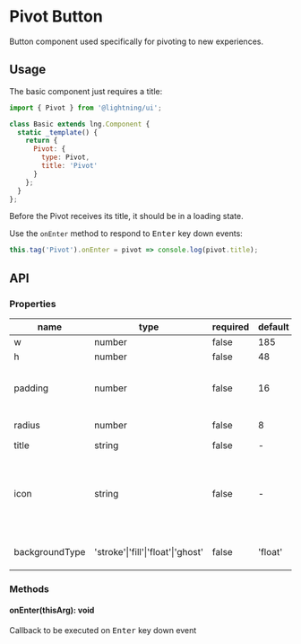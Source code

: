 
# Pivot Button

Button component used specifically for pivoting to new experiences.

## Usage

The basic component just requires a title:

```js
import { Pivot } from '@lightning/ui';

class Basic extends lng.Component {
  static _template() {
    return {
      Pivot: {
        type: Pivot,
        title: 'Pivot'
      }
    };
  }
};
```
<Preview>
  <Story id="pivot--basic" />
</Preview>


Before the Pivot receives its title, it should be in a loading state.

<Preview>
  <Story id="pivot--loading" />
</Preview>

Use the `onEnter` method to respond to <kbd>Enter</kbd> key down events:

```js
this.tag('Pivot').onEnter = pivot => console.log(pivot.title);
```

## API

### Properties

name|type|required|default|description
--|--|--|--|--
w|number|false|185|width
h|number|false|48|height
padding|number|false|16|left and right padding value
radius|number|false|8|border radius
title|string|false|-|button text
icon|string|false|-|URI for icon or inline svg that may live next to the title. See <a href="?path=/docs/icon--basic">Icon</a>
backgroundType|'stroke'\|'fill'\|'float'\|'ghost'|false|'float'|color of `Button` container.

### Methods

#### onEnter(thisArg): void

Callback to be executed on <kbd>Enter</kbd> key down event
